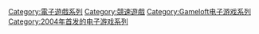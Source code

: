 {{cat main}}

{{DEFAULTSORT:Asphalt}}
[[Category:電子遊戲系列|Category:電子遊戲系列]]
[[Category:競速遊戲|Category:競速遊戲]]
[[Category:Gameloft电子游戏系列|Category:Gameloft电子游戏系列]]
[[Category:2004年首发的电子游戏系列|Category:2004年首发的电子游戏系列]]